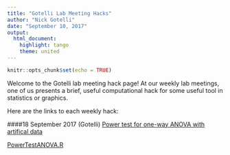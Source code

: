 ```yaml
---
title: "Gotelli Lab Meeting Hacks"
author: "Nick Gotelli"
date: "September 10, 2017"
output: 
  html_document: 
    highlight: tango
    theme: united
---
```


```r
knitr::opts_chunk$set(echo = TRUE)
```

Welcome to the Gotelli lab meeting hack page! At our weekly lab meetings, one of us presents a brief, useful computational hack for some useful tool in statistics or graphics.

Here are the links to each weekly hack:

####18 September 2017 (Gotelli)
[Power test for one-way ANOVA with artifical data](NickGotelli/PowerTestANOVA.html)

[PowerTestANOVA.R](NickGotelli/PowerTestANOVA.R)
